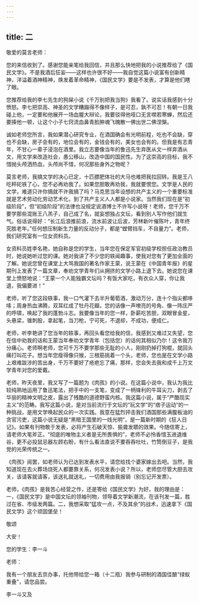 ```yaml
---
---
---
```

title: 二
---




敬爱的莫言老师：

您的来信收到了。感谢您能亲笔给我回信，并且那么快地把我的小说推荐给了《国民文学》。不是我酒后狂妄——这样也许很不好——我自觉这篇小说富有创新精神，洋溢着酒神精神，焕发着革命精神，《国民文学》要是不发表，才算是他们瞎了眼。

您推荐给我的李七先生的狗屎小说《千万别把我当狗》我看了。说实话我感到十分愤怒。李七把崇高、神圣的文学糟蹋得不像样子，是可忍，孰不可忍！有朝一日我碰上他，一定要和他展开一场血腥大辩论，我要驳得他哑口无言噤若寒蝉，然后还要揍他一顿，让这个小子七窍流血鼻青脸肿魂飞魄散一佛出世二佛涅槃。

诚如老师您所言，我如果潜心研究专业，在酒国确会有光明前程，吃也不会缺，穿也不会缺，房子会有的，地位会有的，金钱会有的，美女也会有的。但我是有志青年，不甘心一辈子浸泡在酒里。我立志要像当年的鲁迅先生弃医从文一样弃酒从文，用文学来改造社会，愚公移山，改造中国的国民性。为了这崇高的目标，我不惜抛头颅洒热血，头颅尚不惜，何况那些身外之物呢？

莫言老师，我搞文学的决心已定，十匹膘肥体壮的大马也难把我拉回转。我是王八吃秤砣铁了心，您不必再劝我了。如果您胆敢再劝我，我就要恨您。文学是人民的文学，难道只许你搞就不许我搞了吗？马克思当年设想的共产主义的一个重要标准就是艺术劳动化劳动艺术化，到了共产主义人人都是小说家。当然我们现在是“初级阶段”，但“初级阶段”的法律也没规定说酒博士不许写小说呀！老师，您千万不要学那些混账王八羔子，自己成了名，就妄想独占文坛，看到别人写作他们就生气。俗话说得好：“长江后浪推前浪，流水前波让后波，芳林新叶催陈叶，青年终究胜老年。”任何想压制新生力量的反动分子，都是“螳臂挡车，不自量力”。老师，我们研究室有一位女资料员。

女资料员姓李名艳，她自称是您的学生，当年您在保定军官初级学校担任政治教员时，她说她听过您的课。她对我讲了不少您的轶闻趣事，使我对您有了更加全面的了解。她说您曾在课堂上大骂我国的著名作家王蒙，说王蒙在《中国青年报》的星期刊上发表了一篇文章，奉劝文学青年们从拥挤的文学小路上退下去。她说您在课堂上愤怒地说：“王蒙一个人能独霸文坛吗？有饭大家吃，有衣众人穿，你让我退，我偏要进！”

老师，听了您这段轶事，我一口气灌下去半升葡萄酒，激动万分，连十个指尖都哆嗦；周身热血沸腾，双耳红成了牡丹花瓣。您的话像一声嘹亮的号角、像一阵庄严的呼啸，唤起了我的蓬勃斗志。我要像当年的您一样，卧薪吃苦胆，双眼冒金星，头悬梁，锥刺股，拿起笔，当刀枪，宁可死，不退却，不成功，便成仁。

老师，听李艳讲了您当年的轶事，再回头看您给我的信，我感到又难过又失望，您在信中劝我的话和王蒙当年奉劝文学青年（包括您）的话何其相似乃尔！这令我万分痛心。老师啊老师，您可千万不要学那些无耻的小人，刚刚扔掉打狗棍，就回头痛打叫花子。想当年您瘦得像只猴，三根筋挑着一个头，老师，您也是在文学小路上艰难跋涉的苦出身，千万不要好了疮疤忘了痛，那样，您会失去我和成千上万文学青年对您的爱戴。

老师，昨天夜里，我又写了一篇题为《肉孩》的小说。在这篇小说中，我认为我比较纯熟地运用了鲁迅笔法，把手中的一支笔，变成了一柄锋利的牛耳尖刀，剥去了华丽的精神文明之皮，露出了残酷的道德野蛮内核。我这篇小说，属于“严酷现实主义”的范畴。我写这篇小说，是对当前流行于文坛的“玩文学”的“痞子运动”的一种挑战，是用文学唤起民众的一次实践。我意在猛烈抨击我们酒国那些满腹板油的贪官污吏，这篇小说无疑是“黑暗王国里的一线光明”，是一篇新时期的《狂人日记》。如果有刊物敢于发表，必将产生石破天惊、振聋发聩的效果。今随信寄上，请老师大笔斧正。“彻底的唯物主义者是无所畏惧的”，老师不必怜香惜玉进退维谷，更不必投鼠忌器左顾右盼，有什么看法直说不要吞吞吐吐，竹筒倒豆子，是我党的光荣传统之一。

《肉孩》阅罢，如老师认为已达到发表水平，请您给找个婆家嫁出去吧。当然，我知道现在去火葬场烧死人都要靠关系，何况发表小说？所以，老师您尽管大胆去攻关，该请客就请客，该送礼就送礼，一切费用由我报销（别忘记开发票）。

老师，《肉孩》是我苦心经营之作，还是寄给《国民文学》为好。我的理由是：一，《国民文学》是中国文坛的领袖刊物，领导着文学新潮流，在该刊发一篇，胜过在省、市级发两篇。二，我想采取“猛攻一点，不及其余”的战术，迅速拿下《国民文学》这个顽固堡垒！

敬颂

大安！

您的学生：李一斗

老师：

我有一个朋友去京办事，托他带给您一箱（十二瓶）我参与研制的酒国佳酿“绿蚁重叠”，请您品尝。

李一斗又及